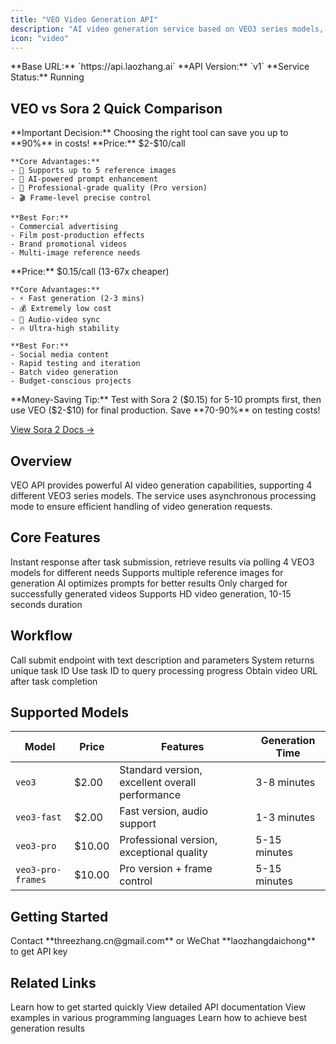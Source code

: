 ```yaml
---
title: "VEO Video Generation API"
description: "AI video generation service based on VEO3 series models, supports text-to-video, image reference and more"
icon: "video"
---
```


<Info>
  **Base URL:** `https://api.laozhang.ai`
  **API Version:** `v1`
  **Service Status:** Running
</Info>

## VEO vs Sora 2 Quick Comparison

<Warning>
**Important Decision:** Choosing the right tool can save you up to **90%** in costs!
</Warning>

<CardGroup cols={2}>
  <Card title="VEO - Professional Quality First" icon="crown">
    **Price:** $2-$10/call

    **Core Advantages:**
    - 🎨 Supports up to 5 reference images
    - 🤖 AI-powered prompt enhancement
    - 👑 Professional-grade quality (Pro version)
    - 🎬 Frame-level precise control

    **Best For:**
    - Commercial advertising
    - Film post-production effects
    - Brand promotional videos
    - Multi-image reference needs
  </Card>

  <Card title="Sora 2 - Cost-Effective" icon="zap">
    **Price:** $0.15/call (13-67x cheaper)

    **Core Advantages:**
    - ⚡ Fast generation (2-3 mins)
    - 💰 Extremely low cost
    - 🎵 Audio-video sync
    - 🔥 Ultra-high stability

    **Best For:**
    - Social media content
    - Rapid testing and iteration
    - Batch video generation
    - Budget-conscious projects
  </Card>
</CardGroup>

<Tip>
**Money-Saving Tip:** Test with Sora 2 ($0.15) for 5-10 prompts first, then use VEO ($2-$10) for final production. Save **70-90%** on testing costs!

[View Sora 2 Docs →](/en/api-capabilities/sora2/overview)
</Tip>

## Overview

VEO API provides powerful AI video generation capabilities, supporting 4 different VEO3 series models. The service uses asynchronous processing mode to ensure efficient handling of video generation requests.

## Core Features

<CardGroup cols={2}>
  <Card title="Async Processing" icon="clock">
    Instant response after task submission, retrieve results via polling
  </Card>
  <Card title="Multi-Model Support" icon="layer-group">
    4 VEO3 models for different needs
  </Card>
  <Card title="Image Reference" icon="image">
    Supports multiple reference images for generation
  </Card>
  <Card title="Prompt Enhancement" icon="sparkles">
    AI optimizes prompts for better results
  </Card>
  <Card title="Pay on Success" icon="badge-dollar">
    Only charged for successfully generated videos
  </Card>
  <Card title="High-Quality Output" icon="star">
    Supports HD video generation, 10-15 seconds duration
  </Card>
</CardGroup>

## Workflow

<Steps>
  <Step title="Submit Task">
    Call submit endpoint with text description and parameters
  </Step>
  <Step title="Get Task ID">
    System returns unique task ID
  </Step>
  <Step title="Poll Status">
    Use task ID to query processing progress
  </Step>
  <Step title="Get Result">
    Obtain video URL after task completion
  </Step>
</Steps>

## Supported Models

| Model | Price | Features | Generation Time |
|-------|-------|----------|----------------|
| `veo3` | $2.00 | Standard version, excellent overall performance | 3-8 minutes |
| `veo3-fast` | $2.00 | Fast version, audio support | 1-3 minutes |
| `veo3-pro` | $10.00 | Professional version, exceptional quality | 5-15 minutes |
| `veo3-pro-frames` | $10.00 | Pro version + frame control | 5-15 minutes |

## Getting Started

<Card title="Get API Key" icon="key" href="mailto:threezhang.cn@gmail.com">
  Contact **threezhang.cn@gmail.com** or WeChat **laozhangdaichong** to get API key
</Card>

## Related Links

<CardGroup cols={2}>
  <Card title="Quick Start" icon="rocket" href="/en/api-capabilities/veo/quick-start">
    Learn how to get started quickly
  </Card>
  <Card title="API Reference" icon="book" href="/en/api-capabilities/veo/api-reference">
    View detailed API documentation
  </Card>
  <Card title="Code Examples" icon="code" href="/en/api-capabilities/veo/examples">
    View examples in various programming languages
  </Card>
  <Card title="Best Practices" icon="lightbulb" href="/en/api-capabilities/veo/best-practices">
    Learn how to achieve best generation results
  </Card>
</CardGroup>

